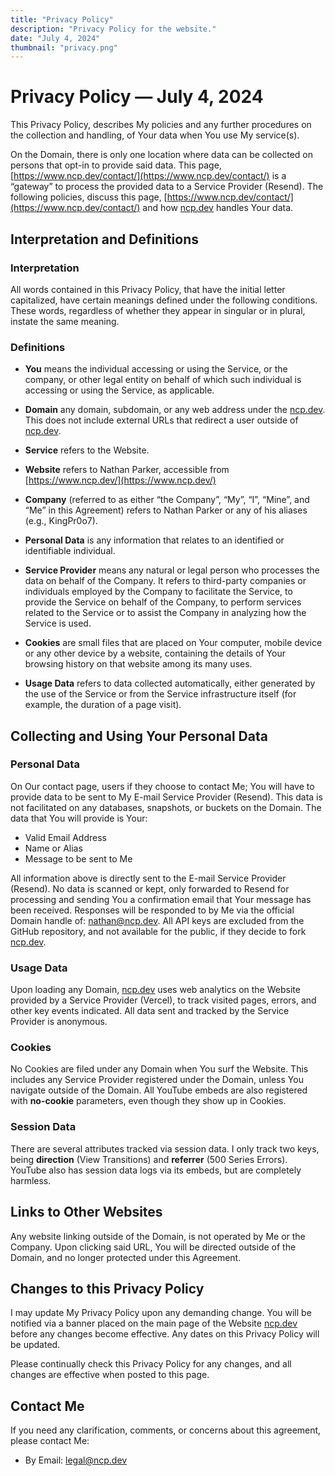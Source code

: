 ```yaml
---
title: "Privacy Policy"
description: "Privacy Policy for the website."
date: "July 4, 2024"
thumbnail: "privacy.png"
---
```


# Privacy Policy — July 4, 2024

This Privacy Policy, describes My policies and any further procedures on the collection and handling, of Your data when You use My service(s).

On the Domain, there is only one location where data can be collected on persons that opt-in to provide said data. This page, [https://www.ncp.dev/contact/](https://www.ncp.dev/contact/) is a “gateway” to process the provided data to a Service Provider (Resend). The following policies, discuss this page, [https://www.ncp.dev/contact/](https://www.ncp.dev/contact/) and how [ncp.dev](https://www.ncp.dev/) handles Your data.

## Interpretation and Definitions

### Interpretation 
All words contained in this Privacy Policy, that have the initial letter capitalized, have certain meanings defined under the following conditions. These words, regardless of whether they appear in singular or in plural, instate the same meaning.

### Definitions
- __You__ means the individual accessing or using the Service, or the company, or other legal entity on behalf of which such individual is accessing or using the Service, as applicable.

- __Domain__ any domain, subdomain, or any web address under the [ncp.dev](https://www.ncp.dev/). This does not include external URLs that redirect a user outside of [ncp.dev](https://www.ncp.dev/).

- __Service__ refers to the Website.

- __Website__ refers to Nathan Parker, accessible from [https://www.ncp.dev/](https://www.ncp.dev/)

- __Company__ (referred to as either “the Company”, “My”, “I”,  “Mine”, and “Me” in this Agreement) refers to Nathan Parker or any of his aliases (e.g., KingPr0o7).

- __Personal Data__ is any information that relates to an identified or identifiable individual.

- __Service Provider__ means any natural or legal person who processes the data on behalf of the Company. It refers to third-party companies or individuals employed by the Company to facilitate the Service, to provide the Service on behalf of the Company, to perform services related to the Service or to assist the Company in analyzing how the Service is used.

- __Cookies__ are small files that are placed on Your computer, mobile device or any other device by a website, containing the details of Your browsing history on that website among its many uses.

- __Usage Data__ refers to data collected automatically, either generated by the use of the Service or from the Service infrastructure itself (for example, the duration of a page visit).

## Collecting and Using Your Personal Data

### Personal Data
On Our contact page, users if they choose to contact Me; You will have to provide data to be sent to My E-mail Service Provider (Resend). This data is not facilitated on any databases, snapshots, or buckets on the Domain. The data that You will provide is Your:

- Valid Email Address
- Name or Alias
- Message to be sent to Me

All information above is directly sent to the E-mail Service Provider (Resend). No data is scanned or kept, only forwarded to Resend for processing and sending You a confirmation email that Your message has been received. Responses will be responded to by Me via the official Domain handle of: nathan@ncp.dev. All API keys are excluded from the GitHub repository, and not available for the public, if they decide to fork [ncp.dev](https://www.ncp.dev/).

### Usage Data
Upon loading any Domain, [ncp.dev](https://www.ncp.dev/) uses web analytics on the Website provided by a Service Provider (Vercel), to track visited pages, errors, and other key events indicated. All data sent and tracked by the Service Provider is anonymous.

### Cookies
No Cookies are filed under any Domain when You surf the Website. This includes any Service Provider registered under the Domain, unless You navigate outside of the Domain. All YouTube embeds are also registered with __no-cookie__ parameters, even though they show up in Cookies.

### Session Data
There are several attributes tracked via session data. I only track two keys, being __direction__ (View Transitions) and __referrer__ (500 Series Errors). YouTube also has session data logs via its embeds, but are completely harmless.

## Links to Other Websites
Any website linking outside of the Domain, is not operated by Me or the Company. Upon clicking said URL, You will be directed outside of the Domain, and no longer protected under this Agreement. 

## Changes to this Privacy Policy
I may update My Privacy Policy upon any demanding change. You will be notified via a banner placed on the main page of the Website [ncp.dev](https://www.ncp.dev/) before any changes become effective. Any dates on this Privacy Policy will be updated.

Please continually check this Privacy Policy for any changes, and all changes are effective when posted to this page.

## Contact Me
If you need any clarification, comments, or concerns about this agreement, please contact Me: 

- By Email: legal@ncp.dev